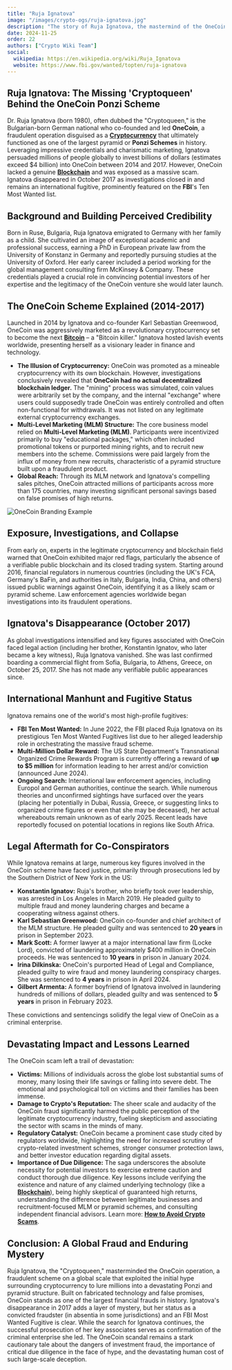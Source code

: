```yaml
---
title: "Ruja Ignatova"
image: "/images/crypto-ogs/ruja-ignatova.jpg"
description: "The story of Ruja Ignatova, the mastermind of the OneCoin scam, her disappearance and the FBI's hunt to bring her to justice."
date: 2024-11-25
order: 22
authors: ["Crypto Wiki Team"]
social:
  wikipedia: https://en.wikipedia.org/wiki/Ruja_Ignatova
  website: https://www.fbi.gov/wanted/topten/ruja-ignatova
---
```


## **Ruja Ignatova: The Missing 'Cryptoqueen' Behind the OneCoin Ponzi Scheme**

Dr. Ruja Ignatova (born 1980), often dubbed the "Cryptoqueen," is the Bulgarian-born German national who co-founded and led **OneCoin**, a fraudulent operation disguised as a **[Cryptocurrency](/posts/what-is-cryptocurrency)** that ultimately functioned as one of the largest pyramid or **Ponzi Schemes** in history. Leveraging impressive credentials and charismatic marketing, Ignatova persuaded millions of people globally to invest billions of dollars (estimates exceed $4 billion) into OneCoin between 2014 and 2017. However, OneCoin lacked a genuine **[Blockchain](/posts/what-is-blockchain)** and was exposed as a massive scam. Ignatova disappeared in October 2017 as investigations closed in and remains an international fugitive, prominently featured on the **FBI**'s Ten Most Wanted list.

## **Background and Building Perceived Credibility**

Born in Ruse, Bulgaria, Ruja Ignatova emigrated to Germany with her family as a child. She cultivated an image of exceptional academic and professional success, earning a PhD in European private law from the University of Konstanz in Germany and reportedly pursuing studies at the University of Oxford. Her early career included a period working for the global management consulting firm McKinsey & Company. These credentials played a crucial role in convincing potential investors of her expertise and the legitimacy of the OneCoin venture she would later launch.

## **The OneCoin Scheme Explained (2014-2017)**

Launched in 2014 by Ignatova and co-founder Karl Sebastian Greenwood, OneCoin was aggressively marketed as a revolutionary cryptocurrency set to become the next **[Bitcoin](/posts/what-is-bitcoin)** – a "Bitcoin killer." Ignatova hosted lavish events worldwide, presenting herself as a visionary leader in finance and technology.

- **The Illusion of Cryptocurrency:** OneCoin was promoted as a mineable cryptocurrency with its own blockchain. However, investigations conclusively revealed that **OneCoin had no actual decentralized blockchain ledger.** The "mining" process was simulated, coin values were arbitrarily set by the company, and the internal "exchange" where users could supposedly trade OneCoin was entirely controlled and often non-functional for withdrawals. It was not listed on any legitimate external cryptocurrency exchanges.
- **Multi-Level Marketing (MLM) Structure:** The core business model relied on **Multi-Level Marketing (MLM)**. Participants were incentivized primarily to buy "educational packages," which often included promotional tokens or purported mining rights, and to recruit new members into the scheme. Commissions were paid largely from the influx of money from new recruits, characteristic of a pyramid structure built upon a fraudulent product.
- **Global Reach:** Through its MLM network and Ignatova's compelling sales pitches, OneCoin attracted millions of participants across more than 175 countries, many investing significant personal savings based on false promises of high returns.

![OneCoin Branding Example](/images/posts/one-coin.jpeg)

## **Exposure, Investigations, and Collapse**

From early on, experts in the legitimate cryptocurrency and blockchain field warned that OneCoin exhibited major red flags, particularly the absence of a verifiable public blockchain and its closed trading system. Starting around 2016, financial regulators in numerous countries (including the UK's FCA, Germany's BaFin, and authorities in Italy, Bulgaria, India, China, and others) issued public warnings against OneCoin, identifying it as a likely scam or pyramid scheme. Law enforcement agencies worldwide began investigations into its fraudulent operations.

## **Ignatova's Disappearance (October 2017)**

As global investigations intensified and key figures associated with OneCoin faced legal action (including her brother, Konstantin Ignatov, who later became a key witness), Ruja Ignatova vanished. She was last confirmed boarding a commercial flight from Sofia, Bulgaria, to Athens, Greece, on October 25, 2017. She has not made any verifiable public appearances since.

## **International Manhunt and Fugitive Status**

Ignatova remains one of the world's most high-profile fugitives:

- **FBI Ten Most Wanted:** In June 2022, the FBI placed Ruja Ignatova on its prestigious Ten Most Wanted Fugitives list due to her alleged leadership role in orchestrating the massive fraud scheme.
- **Multi-Million Dollar Reward:** The US State Department's Transnational Organized Crime Rewards Program is currently offering a reward of **up to $5 million** for information leading to her arrest and/or conviction (announced June 2024).
- **Ongoing Search:** International law enforcement agencies, including Europol and German authorities, continue the search. While numerous theories and unconfirmed sightings have surfaced over the years (placing her potentially in Dubai, Russia, Greece, or suggesting links to organized crime figures or even that she may be deceased), her actual whereabouts remain unknown as of early 2025. Recent leads have reportedly focused on potential locations in regions like South Africa.

## **Legal Aftermath for Co-Conspirators**

While Ignatova remains at large, numerous key figures involved in the OneCoin scheme have faced justice, primarily through prosecutions led by the Southern District of New York in the US:

- **Konstantin Ignatov:** Ruja's brother, who briefly took over leadership, was arrested in Los Angeles in March 2019. He pleaded guilty to multiple fraud and money laundering charges and became a cooperating witness against others.
- **Karl Sebastian Greenwood:** OneCoin co-founder and chief architect of the MLM structure. He pleaded guilty and was sentenced to **20 years** in prison in September 2023.
- **Mark Scott:** A former lawyer at a major international law firm (Locke Lord), convicted of laundering approximately $400 million in OneCoin proceeds. He was sentenced to **10 years** in prison in January 2024.
- **Irina Dilkinska:** OneCoin's purported Head of Legal and Compliance, pleaded guilty to wire fraud and money laundering conspiracy charges. She was sentenced to **4 years** in prison in April 2024.
- **Gilbert Armenta:** A former boyfriend of Ignatova involved in laundering hundreds of millions of dollars, pleaded guilty and was sentenced to **5 years** in prison in February 2023.

These convictions and sentencings solidify the legal view of OneCoin as a criminal enterprise.

## **Devastating Impact and Lessons Learned**

The OneCoin scam left a trail of devastation:

- **Victims:** Millions of individuals across the globe lost substantial sums of money, many losing their life savings or falling into severe debt. The emotional and psychological toll on victims and their families has been immense.
- **Damage to Crypto's Reputation:** The sheer scale and audacity of the OneCoin fraud significantly harmed the public perception of the legitimate cryptocurrency industry, fueling skepticism and associating the sector with scams in the minds of many.
- **Regulatory Catalyst:** OneCoin became a prominent case study cited by regulators worldwide, highlighting the need for increased scrutiny of crypto-related investment schemes, stronger consumer protection laws, and better investor education regarding digital assets.
- **Importance of Due Diligence:** The saga underscores the absolute necessity for potential investors to exercise extreme caution and conduct thorough due diligence. Key lessons include verifying the existence and nature of any claimed underlying technology (like a **[Blockchain](/posts/what-is-blockchain)**), being highly skeptical of guaranteed high returns, understanding the difference between legitimate businesses and recruitment-focused MLM or pyramid schemes, and consulting independent financial advisors. Learn more: **[How to Avoid Crypto Scams](/posts/how-to-avoid-crypto-scams)**.

## **Conclusion: A Global Fraud and Enduring Mystery**

Ruja Ignatova, the "Cryptoqueen," masterminded the OneCoin operation, a fraudulent scheme on a global scale that exploited the initial hype surrounding cryptocurrency to lure millions into a devastating Ponzi and pyramid structure. Built on fabricated technology and false promises, OneCoin stands as one of the largest financial frauds in history. Ignatova's disappearance in 2017 adds a layer of mystery, but her status as a convicted fraudster (in absentia in some jurisdictions) and an FBI Most Wanted Fugitive is clear. While the search for Ignatova continues, the successful prosecution of her key associates serves as confirmation of the criminal enterprise she led. The OneCoin scandal remains a stark cautionary tale about the dangers of investment fraud, the importance of critical due diligence in the face of hype, and the devastating human cost of such large-scale deception.
